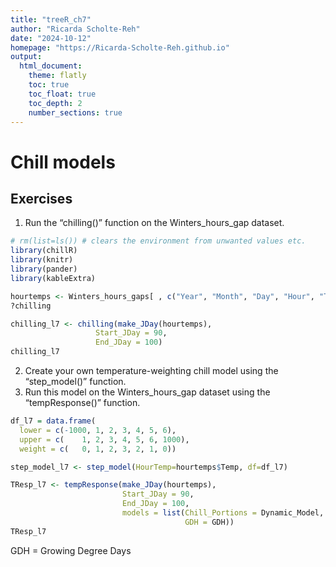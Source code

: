 ```yaml
---
title: "treeR_ch7"
author: "Ricarda Scholte-Reh"
date: "2024-10-12"
homepage: "https://Ricarda-Scholte-Reh.github.io"
output:
  html_document:
    theme: flatly
    toc: true
    toc_float: true
    toc_depth: 2
    number_sections: true
---
```


# Chill models

## Exercises

1. Run the "chilling()" function on the Winters_hours_gap dataset.
```r
# rm(list=ls()) # clears the environment from unwanted values etc.
library(chillR)
library(knitr)
library(pander)
library(kableExtra)

hourtemps <- Winters_hours_gaps[ , c("Year", "Month", "Day", "Hour", "Temp")]
?chilling

chilling_l7 <- chilling(make_JDay(hourtemps),
                   Start_JDay = 90,
                   End_JDay = 100)
chilling_l7
```

2. Create your own temperature-weighting chill model using the "step_model()" function.
3. Run this model on the Winters_hours_gap dataset using the "tempResponse()" function.

```r
df_l7 = data.frame(
  lower = c(-1000, 1, 2, 3, 4, 5, 6),
  upper = c(    1, 2, 3, 4, 5, 6, 1000),
  weight = c(   0, 1, 2, 3, 2, 1, 0))

step_model_l7 <- step_model(HourTemp=hourtemps$Temp, df=df_l7)

TResp_l7 <- tempResponse(make_JDay(hourtemps),
                         Start_JDay = 90,
                         End_JDay = 100,
                         models = list(Chill_Portions = Dynamic_Model,
                                       GDH = GDH))
TResp_l7
```
GDH = Growing Degree Days

